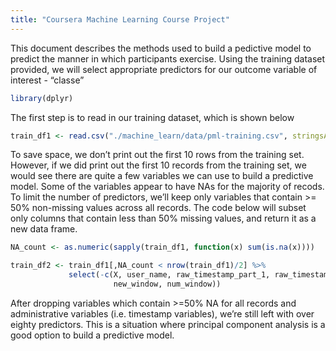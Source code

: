 ```yaml
---
title: "Coursera Machine Learning Course Project"
---
```


This document describes the methods used to build a pedictive model to predict the manner in which participants exercise. Using the training dataset provided, we will select appropriate predictors for our outcome variable of interest - "classe"
```r
library(dplyr)
```
The first step is to read in our training dataset, which is shown below

```r
train_df1 <- read.csv("./machine_learn/data/pml-training.csv", stringsAsFactors=F)
```

To save space, we don't print out the first 10 rows from the training set. However, if we did print out the first 10 records from the training set, we would see there are quite a few variables we can use to build a predictive model. Some of the variables appear to have NAs for the majority of recods. To limit the number of predictors, we'll keep only variables that contain >= 50% non-missing values across all records. The code below will subset only columns that contain less than 50% missing values, and return it as a new data frame.

```r
NA_count <- as.numeric(sapply(train_df1, function(x) sum(is.na(x))))

train_df2 <- train_df1[,NA_count < nrow(train_df1)/2] %>%
             select(-c(X, user_name, raw_timestamp_part_1, raw_timestamp_part_2, cvtd_timestamp, 
                       new_window, num_window))
```

After dropping variables which contain >=50% NA for all records and administrative variables (i.e. timestamp variables),
we're still left with over eighty predictors. This is a situation where principal component analysis is a good option to build a predictive model.